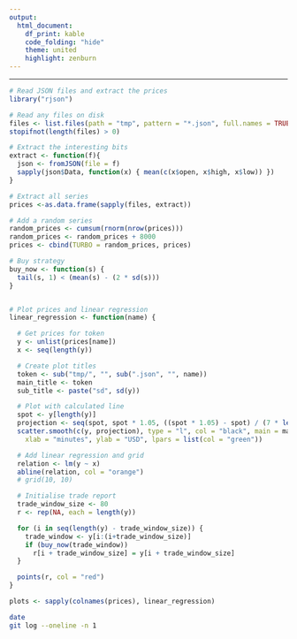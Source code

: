 ```yaml
---
output:
  html_document:
    df_print: kable
    code_folding: "hide"
    theme: united
    highlight: zenburn
---
```


---

```r
# Read JSON files and extract the prices
library("rjson")

# Read any files on disk
files <- list.files(path = "tmp", pattern = "*.json", full.names = TRUE)
stopifnot(length(files) > 0)

# Extract the interesting bits
extract <- function(f){
  json <- fromJSON(file = f)
  sapply(json$Data, function(x) { mean(c(x$open, x$high, x$low)) })
}

# Extract all series
prices <-as.data.frame(sapply(files, extract))

# Add a random series
random_prices <- cumsum(rnorm(nrow(prices)))
random_prices <- random_prices + 8000
prices <- cbind(TURBO = random_prices, prices)

# Buy strategy
buy_now <- function(s) {
  tail(s, 1) < (mean(s) - (2 * sd(s)))
}


# Plot prices and linear regression
linear_regression <- function(name) {

  # Get prices for token
  y <- unlist(prices[name])
  x <- seq(length(y))

  # Create plot titles
  token <- sub("tmp/", "", sub(".json", "", name))
  main_title <- token
  sub_title <- paste("sd", sd(y))

  # Plot with calculated line
  spot <- y[length(y)]
  projection <- seq(spot, spot * 1.05, ((spot * 1.05) - spot) / (7 * length(y) / 80))
  scatter.smooth(c(y, projection), type = "l", col = "black", main = main_title, sub = sub_title,
    xlab = "minutes", ylab = "USD", lpars = list(col = "green"))

  # Add linear regression and grid
  relation <- lm(y ~ x)
  abline(relation, col = "orange")
  # grid(10, 10)

  # Initialise trade report
  trade_window_size <- 80
  r <- rep(NA, each = length(y))

  for (i in seq(length(y) - trade_window_size)) {
    trade_window <- y[i:(i+trade_window_size)]
    if (buy_now(trade_window))
      r[i + trade_window_size] = y[i + trade_window_size]
  }

  points(r, col = "red")
}

plots <- sapply(colnames(prices), linear_regression)


```

```bash
date
git log --oneline -n 1
```

